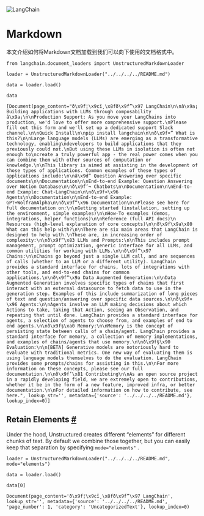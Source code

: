 

<Head>
  <script>
    {
      `(function() {
         var _hmt = _hmt || [];
(function() {
  var hm = document.createElement("script");
  hm.src = "https://hm.baidu.com/hm.js?e60fb290e204e04c5cb6f79b0ac1e697";
  var s = document.getElementsByTagName("script")[0]; 
  s.parentNode.insertBefore(hm, s);
})();
       })();`
    }
  </script>
</Head>

![LangChain](https://pica.zhimg.com/50/v2-56e8bbb52aa271012541c1fe1ceb11a2_r.gif)






Markdown
=======================================================

本文介绍如何将Markdown文档加载到我们可以向下使用的文档格式中。
 







```
from langchain.document_loaders import UnstructuredMarkdownLoader

```










```
loader = UnstructuredMarkdownLoader("../../../../README.md")

```










```
data = loader.load()

```










```
data

```








```
[Document(page_content="ð\x9f¦\x9cï¸\x8fð\x9f”\x97 LangChain\n\nâ\x9a¡ Building applications with LLMs through composability â\x9a¡\n\nProduction Support: As you move your LangChains into production, we'd love to offer more comprehensive support.\nPlease fill out this form and we'll set up a dedicated support Slack channel.\n\nQuick Install\n\npip install langchain\n\nð\x9f¤” What is this?\n\nLarge language models (LLMs) are emerging as a transformative technology, enabling\ndevelopers to build applications that they previously could not.\nBut using these LLMs in isolation is often not enough to\ncreate a truly powerful app - the real power comes when you can combine them with other sources of computation or knowledge.\n\nThis library is aimed at assisting in the development of those types of applications. Common examples of these types of applications include:\n\nâ\x9d“ Question Answering over specific documents\n\nDocumentation\n\nEnd-to-end Example: Question Answering over Notion Database\n\nð\x9f’¬ Chatbots\n\nDocumentation\n\nEnd-to-end Example: Chat-LangChain\n\nð\x9f¤\x96 Agents\n\nDocumentation\n\nEnd-to-end Example: GPT+WolframAlpha\n\nð\x9f“\x96 Documentation\n\nPlease see here for full documentation on:\n\nGetting started (installation, setting up the environment, simple examples)\n\nHow-To examples (demos, integrations, helper functions)\n\nReference (full API docs)\n  Resources (high-level explanation of core concepts)\n\nð\x9f\x9a\x80 What can this help with?\n\nThere are six main areas that LangChain is designed to help with.\nThese are, in increasing order of complexity:\n\nð\x9f“\x83 LLMs and Prompts:\n\nThis includes prompt management, prompt optimization, generic interface for all LLMs, and common utilities for working with LLMs.\n\nð\x9f”\x97 Chains:\n\nChains go beyond just a single LLM call, and are sequences of calls (whether to an LLM or a different utility). LangChain provides a standard interface for chains, lots of integrations with other tools, and end-to-end chains for common applications.\n\nð\x9f“\x9a Data Augmented Generation:\n\nData Augmented Generation involves specific types of chains that first interact with an external datasource to fetch data to use in the generation step. Examples of this include summarization of long pieces of text and question/answering over specific data sources.\n\nð\x9f¤\x96 Agents:\n\nAgents involve an LLM making decisions about which Actions to take, taking that Action, seeing an Observation, and repeating that until done. LangChain provides a standard interface for agents, a selection of agents to choose from, and examples of end to end agents.\n\nð\x9f§\xa0 Memory:\n\nMemory is the concept of persisting state between calls of a chain/agent. LangChain provides a standard interface for memory, a collection of memory implementations, and examples of chains/agents that use memory.\n\nð\x9f§\x90 Evaluation:\n\n[BETA] Generative models are notoriously hard to evaluate with traditional metrics. One new way of evaluating them is using language models themselves to do the evaluation. LangChain provides some prompts/chains for assisting in this.\n\nFor more information on these concepts, please see our full documentation.\n\nð\x9f’\x81 Contributing\n\nAs an open source project in a rapidly developing field, we are extremely open to contributions, whether it be in the form of a new feature, improved infra, or better documentation.\n\nFor detailed information on how to contribute, see here.", lookup_str='', metadata={'source': '../../../../README.md'}, lookup_index=0)]

```







 Retain Elements
 [#](#retain-elements "Permalink to this headline")
---------------------------------------------------------------------



 Under the hood, Unstructured creates different “elements” for different chunks of text. By default we combine those together, but you can easily keep that separation by specifying
 `mode="elements"`
 .
 







```
loader = UnstructuredMarkdownLoader("../../../../README.md", mode="elements")

```










```
data = loader.load()

```










```
data[0]

```








```
Document(page_content='ð\x9f¦\x9cï¸\x8fð\x9f”\x97 LangChain', lookup_str='', metadata={'source': '../../../../README.md', 'page_number': 1, 'category': 'UncategorizedText'}, lookup_index=0)

```








